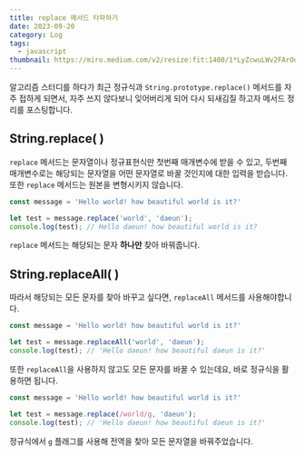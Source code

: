 ```yaml
---
title: replace 메서드 타파하기
date: 2023-09-20
category: Log
tags:
  - javascript
thumbnail: https://miro.medium.com/v2/resize:fit:1400/1*LyZcwuLWv2FArOumCxobpA.png
---
```


알고리즘 스터디를 하다가 최근 정규식과 `String.prototype.replace()` 메서드를 자주 접하게 되면서,
자주 쓰지 않다보니 잊어버리게 되어 다시 되새김질 하고자 메서드 정리를 포스팅합니다.

## String.replace( )
`replace` 메서드는 문자열이나 정규표현식만 첫번째 매개변수에 받을 수 있고,
두번째 매개변수로는 해당되는 문자열을 어떤 문자열로 바꿀 것인지에 대한 입력을 받습니다.
또한 `replace` 메서드는 원본을 변형시키지 않습니다.

```javascript
const message = 'Hello world! how beautiful world is it?'

let test = message.replace('world', 'daeun');
console.log(test); // Hello daeun! how beautiful world is it?
```

`replace` 메서드는 해당되는 문자 **하나만** 찾아 바꿔줍니다.

## String.replaceAll( )
따라서 해당되는 모든 문자를 찾아 바꾸고 싶다면, `replaceAll` 메서드를 사용해야합니다.

```javascript
const message = 'Hello world! how beautiful world is it?'

let test = message.replaceAll('world', 'daeun');
console.log(test); // 'Hello daeun! how beautiful daeun is it?'
```

또한 `replaceAll`을 사용하지 않고도 모든 문자를 바꿀 수 있는데요,
바로 정규식을 활용하면 됩니다.
```javascript
const message = 'Hello world! how beautiful world is it?'

let test = message.replace(/world/g, 'daeun');
console.log(test); // 'Hello daeun! how beautiful daeun is it?'
```
정규식에서 `g` 플래그를 사용해 전역을 찾아 모든 문자열을 바꿔주었습니다.
